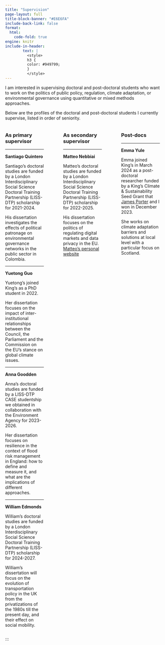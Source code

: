 ```yaml
---
title: "Supervision"
page-layout: full
title-block-banner: "#E6E6FA"
include-back-link: false
format: 
  html:
    code-fold: true
engine: knitr
include-in-header: 
        text: |
          <style>
          h3 {
          color: #949799;
          }
          </style>
---
```


I am interested in supervising doctoral and post-doctoral students who want to work on the politics of public policy, regulation, climate adaptation, or environmental governance using quantitative or mixed methods approaches.  

Below are the profiles of the doctoral and post-doctoral students I currently supervise, listed in order of seniority.

<!--  https://stackoverflow.com/questions/74162212/two-columns-layout-in-quarto -->

:::: {.columns}

::: {.column width="30%"}
### As primary supervisor

---------------------------

**Santiago Quintero**

Santiago's doctoral studies are funded by a London Interdisciplinary Social Science Doctoral Training Partnership (LISS-DTP) scholarship for 2021-2024. 

His dissertation investigates the effects of political patronage on environmental governance networks in the public sector in Colombia.

---------------------------

**Yuetong Guo**

Yuetong's joined King's as a PhD student in 2022. 

Her dissertation focuses on the impact of inter-institutional relationships between the Council, the Parliament and the Commission on the EU's stance on global climate issues.


---------------------------


**Anna Goodden**

Anna's doctoral studies are funded by a LISS-DTP CASE studentship we obtained in collaboration with the Environment Agency for 2023-2026. 

Her dissertation focuses on resilience in the context of flood risk management in England: how to define and measure it, and what are the implications of different approaches.

---------------------------

**William Edmonds**

William's doctoral studies are funded by a London Interdisciplinary Social Science Doctoral Training Partnership (LISS-DTP) scholarship for 2024-2027.

William's dissertation will focus on the evolution of transportation policy in the UK from the privatizations of the 1980s till the present day, and their effect on social mobility.
:::

::: {.column width="5%"}
<!-- empty column to create gap -->
:::

::: {.column width="30%"}
### As secondary supervisor

---------------------------

**Matteo Nebbiai**

Matteo's doctoral studies are funded by a London Interdisciplinary Social Science Doctoral Training Partnership (LISS-DTP) scholarship for 2022-2025. 

His dissertation focuses on the politics of regulating digital markets and data privacy in the EU.
[Matteo's personal website](https://www.matteonebbiai.site/)
:::

::: {.column width="5%"}
<!-- empty column to create gap -->
:::

::: {.column width="30%"}
### Post-docs

---------------------------

**Emma Yule** 

Emma joined King's in March 2024 as a post-doctoral researcher funded by a King's Climate & Sustainability Seed Grant that [James Porter](https://www.kcl.ac.uk/people/james-porter) and I won in December 2023. 

She works on climate adaptation barriers and solutions at local level with a particular focus on Scotland. 
:::

::::








:::